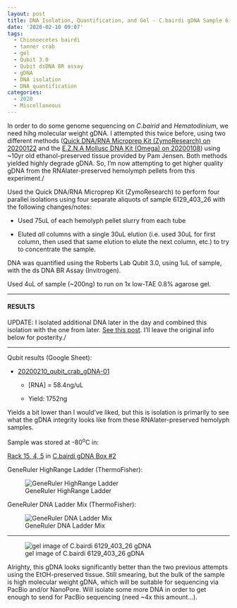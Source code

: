 ```yaml
---
layout: post
title: DNA Isolation, Quantification, and Gel - C.bairdi gDNA Sample 6129_403_26
date: '2020-02-10 09:07'
tags:
  - Chionoecetes bairdi
  - tanner crab
  - gel
  - Qubit 3.0
  - Qubit dsDNA BR assay
  - gDNA
  - DNA isolation
  - DNA quantification
categories:
  - 2020
  - Miscellaneous
---
```

In order to do some genome sequencing on _C.bairid_ and _Hematodinium_, we need hihg molecular weight gDNA. I attempted this twice before, using two different methods ([Quick DNA/RNA Microprep Kit (ZymoResearch) on 20200122](https://robertslab.github.io/sams-notebook/posts/2020/2020-01-22-DNA-Quality-Assessment-Agarose-Gel-for-C.bairdi-2010255-2729-gDNA-from-20200122/) and the [E.Z.N.A Mollusc DNA Kit (Omega) on 20200108](https://robertslab.github.io/sams-notebook/2020/01/08/DNA-Isolation-and-Quantification-C.bairdi-gDNA-from-EtOH-Preserved-Tissue/)) using ~10yr old ethanol-preserved tissue provided by Pam Jensen. Both methods yielded highly degrade gDNA. So, I'm now attempting to get higher quality gDNA from the RNAlater-preserved hemolymph pellets from this experiment./

Used the Quick DNA/RNA Microprep Kit (ZymoResearch) to perform four parallel isolations using four separate aliquots of sample 6129_403_26 with the following changes/notes:

- Used 75uL of each hemolyph pellet slurry from each tube

- Eluted _all_ columns with a single 30uL elution (i.e. used 30uL for first column, then used that same elution to elute the next column, etc.) to try to concentrate the sample.

DNA was quantified using the Roberts Lab Qubit 3.0, using 1uL of sample, with the ds DNA BR Assay (Invitrogen).

Used 4uL of sample (~200ng) to run on 1x low-TAE 0.8% agarose gel.


---

#### RESULTS

UPDATE: I isolated additional DNA later in the day and combined this isolation with the one from later. [See this post](https://robertslab.github.io/sams-notebook/posts/2020/2020-02-10-DNA-Isolation-and-Quantification---Additional-C.bairdi-gDNA-from-Sample-6129_403_26/). I'll leave the original info below for posterity./

---

Qubit results (Google Sheet):

- [20200210_qubit_crab_gDNA-01](https://docs.google.com/spreadsheets/d/1NGJYpFNaCKFDlK8E-0uhMW_hQvun76uGvi0cTC_r3vM/edit?usp=sharing)

  - [RNA] = 58.4ng/uL

  - Yield: 1752ng

Yields a bit lower than I would've liked, but this is isolation is primarily to see what the gDNA integrity looks like from these RNAlater-preserved hemolyph samples.

Sample was stored at -80<sup>o</sup>C in:

[Rack 15, 4, 5](http://b.link/srlab-80C) in [C.bairdi gDNA Box #2](https://docs.google.com/spreadsheets/d/1EnI5UlvN8qoT3pB0VcP6Eu44BdiyyElToYA9VwukPEE/edit?usp=sharing)

GeneRuler HighRange Ladder (ThermoFisher):

![GeneRuler HighRange Ladder](https://github.com/RobertsLab/resources/blob/master/protocols/Commercial_Protocols/ThermoFisher_GeneRuler_HighRange_DNALadder_50ug.png?raw=true)

GeneRuler DNA Ladder Mix (ThermoFisher):

![GeneRuler DNA Ladder Mix](https://github.com/RobertsLab/resources/blob/master/protocols/Commercial_Protocols/ThermoFisher_OgeneRuler_DNA_Ladder_Mix_F100439.jpg?raw=true)

---


![gel image of C.bairdi 6129_403_26 gDNA](https://raw.githubusercontent.com/RobertsLab/sams-notebook/master/images/20200210_gel_cbai_6129_403_26_gDNA.jpg)

Alrighty, this gDNA looks significantly better than the two previous attempts using the EtOH-preserved tissue. Still smearing, but the bulk of the sample is high molecular weight gDNA, which will be suitable for sequencing via PacBio and/or NanoPore. Will isolate some more DNA in order to get enough to send for PacBio sequencing (need ~4x this amount...).
